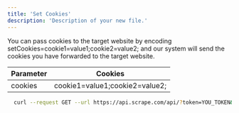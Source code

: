 ```yaml
---
title: 'Set Cookies'
description: 'Description of your new file.'
---
```


You can pass cookies to the target website by encoding setCookies=cookie1=value1;cookie2=value2; and our system will send the cookies you have forwarded to the target website.

| Parameter | Cookies       |
| ------------ | ----- |
| cookies     | cookie1=value1;cookie2=value2;                     |

<RequestExample>

```bash Request
  curl --request GET --url https://api.scrape.com/api/?token=YOU_TOKEN&cookies=cookie1%3Dvalue1%3Bcookie2%3Dvalue2%3B
```

</RequestExample>
